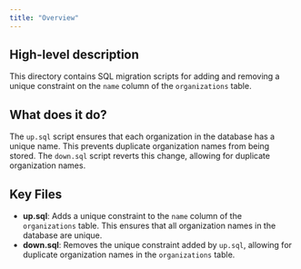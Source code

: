 ```yaml
---
title: "Overview"
---
```


## High-level description
This directory contains SQL migration scripts for adding and removing a unique constraint on the `name` column of the `organizations` table. 

## What does it do?
The `up.sql` script ensures that each organization in the database has a unique name. This prevents duplicate organization names from being stored. The `down.sql` script reverts this change, allowing for duplicate organization names. 

## Key Files
- **up.sql**: Adds a unique constraint to the `name` column of the `organizations` table. This ensures that all organization names in the database are unique.
- **down.sql**: Removes the unique constraint added by `up.sql`, allowing for duplicate organization names in the `organizations` table. 
